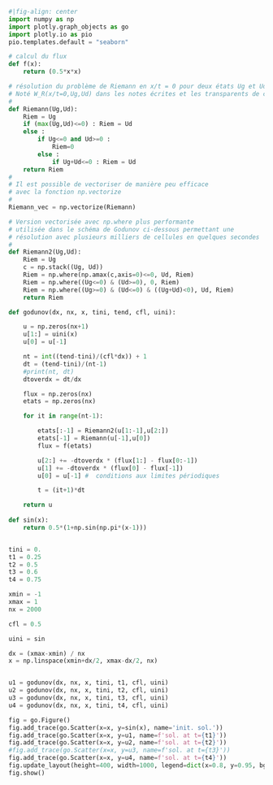 ```python
#|fig-align: center
import numpy as np
import plotly.graph_objects as go
import plotly.io as pio
pio.templates.default = "seaborn"

# calcul du flux
def f(x):
    return (0.5*x*x)

# résolution du problème de Riemann en x/t = 0 pour deux états Ug et Ud à gauche et à droite - version scalaire
# Noté W_R(x/t=0,Ug,Ud) dans les notes écrites et les transparents de cours
#
def Riemann(Ug,Ud):
    Riem = Ug
    if (max(Ug,Ud)<=0) : Riem = Ud
    else :
        if Ug<=0 and Ud>=0 :
            Riem=0
        else :
            if Ug+Ud<=0 : Riem = Ud
    return Riem
#
# Il est possible de vectoriser de manière peu efficace
# avec la fonction np.vectorize
# 
Riemann_vec = np.vectorize(Riemann)

# Version vectorisée avec np.where plus performante
# utilisée dans le schéma de Godunov ci-dessous permettant une 
# résolution avec plusieurs milliers de cellules en quelques secondes
#
def Riemann2(Ug,Ud):
    Riem = Ug
    c = np.stack((Ug, Ud))
    Riem = np.where(np.amax(c,axis=0)<=0, Ud, Riem)
    Riem = np.where((Ug<=0) & (Ud>=0), 0, Riem)
    Riem = np.where((Ug>=0) & (Ud<=0) & ((Ug+Ud)<0), Ud, Riem)
    return Riem

def godunov(dx, nx, x, tini, tend, cfl, uini):

    u = np.zeros(nx+1)
    u[1:] = uini(x)
    u[0] = u[-1]

    nt = int((tend-tini)/(cfl*dx)) + 1
    dt = (tend-tini)/(nt-1)
    #print(nt, dt)
    dtoverdx = dt/dx

    flux = np.zeros(nx)
    etats = np.zeros(nx)

    for it in range(nt-1):

        etats[:-1] = Riemann2(u[1:-1],u[2:])
        etats[-1] = Riemann(u[-1],u[0])
        flux = f(etats)

        u[2:] += -dtoverdx * (flux[1:] - flux[0:-1])
        u[1] += -dtoverdx * (flux[0] - flux[-1])
        u[0] = u[-1] #  conditions aux limites périodiques

        t = (it+1)*dt

    return u
    
def sin(x):
    return 0.5*(1+np.sin(np.pi*(x-1)))


tini = 0.
t1 = 0.25
t2 = 0.5
t3 = 0.6
t4 = 0.75

xmin = -1
xmax = 1
nx = 2000

cfl = 0.5

uini = sin

dx = (xmax-xmin) / nx
x = np.linspace(xmin+dx/2, xmax-dx/2, nx)


u1 = godunov(dx, nx, x, tini, t1, cfl, uini)
u2 = godunov(dx, nx, x, tini, t2, cfl, uini)
u3 = godunov(dx, nx, x, tini, t3, cfl, uini)
u4 = godunov(dx, nx, x, tini, t4, cfl, uini)

fig = go.Figure()
fig.add_trace(go.Scatter(x=x, y=sin(x), name='init. sol.'))
fig.add_trace(go.Scatter(x=x, y=u1, name=f'sol. at t={t1}'))
fig.add_trace(go.Scatter(x=x, y=u2, name=f'sol. at t={t2}'))
#fig.add_trace(go.Scatter(x=x, y=u3, name=f'sol. at t={t3}'))
fig.add_trace(go.Scatter(x=x, y=u4, name=f'sol. at t={t4}'))
fig.update_layout(height=400, width=1000, legend=dict(x=0.8, y=0.95, bgcolor='rgba(0,0,0,0)', font=dict(size=16)))
fig.show()
```